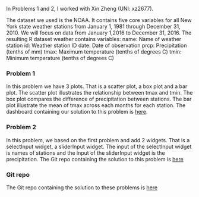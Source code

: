 

In Problems 1 and 2, I worked with Xin Zheng (UNI: xz2677).

The dataset we used is the NOAA. It contains five core variables for all New York state weather stations from January 1, 1981 through December 31, 2010. We will focus on data from January 1,2016 to December 31, 2016. 
The resulting R dataset weather contains variables:
name: Name of weather station
id: Weather station ID
date: Date of observation
prcp: Precipitation (tenths of mm)
tmax: Maximum temperature (tenths of degrees C)
tmin: Minimum temperature (tenths of degrees C)

### Problem 1 
In this problem we have 3 plots. That is a scatter plot, a box plot and a bar plot. The scatter plot illustrates the relationship between tmax and tmin. The box plot compares the difference of precipitation between stations. The bar plot illustrate the mean of tmax across each months for each station.
The dashboard containing our solution to this problem is [here](dashboard.html).


### Problem 2
In this problem, we based on the first problem and add 2 widgets. That is a selectInput widget, a sliderInput widget. The input of the selectInput widget is names of stations and the input of the sliderInput widget is the precipitation.
The Git repo containing the solution to this problem is [here](https://github.com/zxinxinz/P8105_hw6-dashboard)


### Git repo 

The Git repo containing the solution to these problems is
[here](https://github.com/zxinxinz/P8105_hw6-dashboard)

